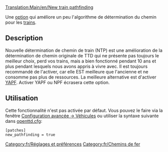 [[Translation:Main/en/New train pathfinding]]

Une [[Main/fr/Options avancées|option]] qui améliore un peu l'algorithme de détermination du chemin pour les [[Main/fr/Trains|trains]].


== Description ==
Nouvelle détermination de chemin de train (NTP) est une amélioration de la détermination de chemin originale de TTD qui ne présente pas toujours le meilleur choix, perd vos trains, mais a bien fonctionné pendant 10 ans et plus pendant lesquels nous avons appris à vivre avec. Il est toujours recommandé de l'activer, car elle EST meilleure que l'ancienne et ne consomme pas plus de ressources. La meilleure alternative est d'activer [[Main/fr/Encore une autre détermination de chemin|YAPF]]. Activer YAPF ou NPF écrasera cette option.

== Utilisation ==
Cette fonctionnalité n'est pas activée par défaut. Vous pouvez le faire via la fenêtre [[Main/fr/Options avancées/Véhicules|Configuration avancée -> Véhicules]] ou utiliser la syntaxe suivante dans [[Main/fr/openttd.cfg|openttd.cfg]]:
<pre>
[patches]
new_pathfinding = true
</pre>

[[Category:fr/Réglages et préférences]]
[[Category:fr/Chemins de fer]]